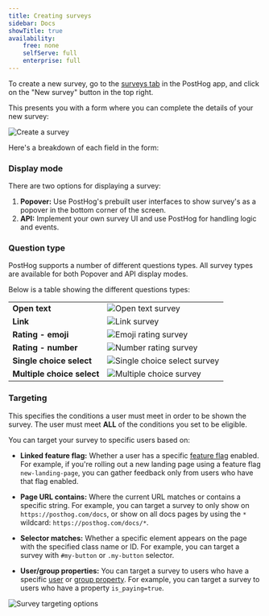 ```yaml
---
title: Creating surveys
sidebar: Docs
showTitle: true
availability:
    free: none
    selfServe: full
    enterprise: full
---
```


To create a new survey, go to the [surveys tab](https://app.posthog.com/surveys) in the PostHog app, and click on the "New survey" button in the top right.

This presents you with a form where you can complete the details of your new survey:

![Create a survey](../../images/docs/surveys/new-survey.png)

Here's a breakdown of each field in the form:

### Display mode

There are two options for displaying a survey:

1. **Popover:** Use PostHog's prebuilt user interfaces to show survey's as a popover in the bottom corner of the screen.
2. **API:** Implement your own survey UI and use PostHog for handling logic and events.

### Question type

PostHog supports a number of different questions types. All survey types are available for both Popover and API display modes.

Below is a table showing the different questions types:

|                        |                                                                                                       |
|------------------------|-------------------------------------------------------------------------------------------------------|
| **Open text**              | ![Open text survey](../../images/docs/surveys/freetext-survey.png)                                     |
| **Link**                   | ![Link survey](../../images/docs/surveys/link-survey.png)                                              |
| **Rating - emoji**         | ![Emoji rating survey](../../images/docs/surveys/rating-emoji-survey.png)                              |
| **Rating - number**        | ![Number rating survey](../../images/docs/surveys/rating-number-survey.png)                            |
| **Single choice select**   | ![Single choice select survey](../../images/docs/surveys/single-select-survey.png)                      |
| **Multiple choice select** | ![Multiple choice survey](../../images/docs/surveys/multiple-choice-survey.png)                         |

### Targeting

This specifies the conditions a user must meet in order to be shown the survey. The user must meet **ALL** of the conditions you set to be eligible.

You can target your survey to specific users based on:

- **Linked feature flag:** Whether a user has a specific [feature flag](/docs/feature-flags) enabled. For example, if you're rolling out a new landing page using a feature flag `new-landing-page`, you can gather feedback only from users who have that flag enabled.

- **Page URL contains:** Where the current URL matches or contains a specific string. For example, you can target a survey to only show on `https://posthog.com/docs`, or show on all docs pages by using the `*` wildcard: `https://posthog.com/docs/*`.

- **Selector matches:** Whether a specific element appears on the page with the specified class name or ID. For example, you can target a survey with `#my-button` or `.my-button` selector.

- **User/group properties:** You can target a survey to users who have a specific [user](/docs/product-analytics/user-properties) or [group property](/docs/product-analytics/group-analytics#how-to-set-group-properties). For example, you can target a survey to users who have a property `is_paying=true`.

![Survey targeting options](../../images/docs/surveys/targeting-options.png)